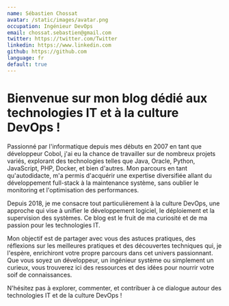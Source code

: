 ```yaml
---
name: Sébastien Chossat
avatar: /static/images/avatar.png
occupation: Ingénieur DevOps
email: chossat.sebastien@gmail.com
twitter: https://twitter.com/Twitter
linkedin: https://www.linkedin.com
github: https://github.com
language: fr
default: true
---
```


# Bienvenue sur mon blog dédié aux technologies IT et à la culture DevOps !

Passionné par l'informatique depuis mes débuts en 2007 en tant que développeur Cobol, j'ai eu la chance de travailler sur de nombreux projets variés, explorant des technologies telles que Java, Oracle, Python, JavaScript, PHP, Docker, et bien d'autres. Mon parcours en tant qu'autodidacte, m'a permis d'acquérir une expertise diversifiée allant du développement full-stack à la maintenance système, sans oublier le monitoring et l'optimisation des performances.

Depuis 2018, je me consacre tout particulièrement à la culture DevOps, une approche qui vise à unifier le développement logiciel, le déploiement et la supervision des systèmes. Ce blog est le fruit de ma curiosité et de ma passion pour les technologies IT.

Mon objectif est de partager avec vous des astuces pratiques, des réflexions sur les meilleures pratiques et des découvertes techniques qui, je l'espère, enrichiront votre propre parcours dans cet univers passionnant. Que vous soyez un développeur, un ingénieur système ou simplement un curieux, vous trouverez ici des ressources et des idées pour nourrir votre soif de connaissances.

N'hésitez pas à explorer, commenter, et contribuer à ce dialogue autour des technologies IT et de la culture DevOps !